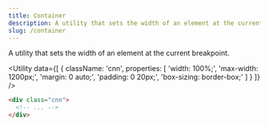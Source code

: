 ```yaml
---
title: Container
description: A utility that sets the width of an element at the current breakpoint.
slug: /container
---
```



A utility that sets the width of an element at the current breakpoint.

<Utility
  data={[
    {
      className: 'cnn',
      properties: [
        'width: 100%;',
        'max-width: 1200px;',
        'margin: 0 auto;',
        'padding: 0 20px;',
        'box-sizing: border-box;'
      ]
    }
  ]}
/>

```html
<div class="cnn">
  <!-- ... -->
</div>
```